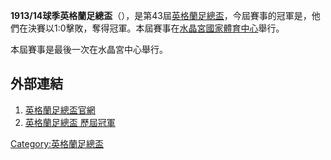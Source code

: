 '''1913/14球季英格蘭足總盃'''（{{lang-en|FA Cup}}），是第43屆[[英格蘭足總盃|英格蘭足總盃]]，今屆賽事的冠軍是{{fc|般尼}}，他們在決賽以1:0擊敗{{fc|利物浦}}，奪得冠軍。本屆賽事在[[水晶宮國家體育中心|水晶宮國家體育中心]]舉行。

本屆賽事是最後一次在水晶宮中心舉行。

==外部連結==
#[http://www.thefa.com/thefacup 英格蘭足總盃官網]{{Webarchive|url=https://wayback.archive-it.org/all/20120424194609/http://www.thefa.com/TheFACup |date=2012-04-24 }}
#[http://www.worldfootball.net/winner/eng-fa-cup/ 英格蘭足總盃 歷屆冠軍]{{Wayback|url=http://www.worldfootball.net/winner/eng-fa-cup/ |date=20190102002248 }}

{{英格兰足总杯}}

[[Category:英格蘭足總盃|Category:英格蘭足總盃]]


{{soccer-stub}}